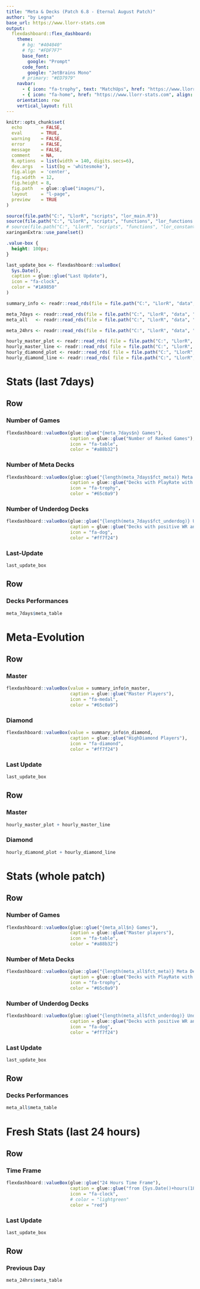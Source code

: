 ```yaml
---
title: "Meta & Decks (Patch 6.8 - Eternal August Patch)"
author: "by Legna"
base_url: https://www.llorr-stats.com
output:
  flexdashboard::flex_dashboard:
    theme:
      # bg: "#404040"
      # fg: "#FDF7F7"
      base_font:
        google: "Prompt"
      code_font:
        google: "JetBrains Mono"
      # primary: "#ED7979"
    navbar:
      - { icon: "fa-trophy", text: "MatchUps", href: "https://www.llorr-stats.com/static/mu.html", align: right }
      - { icon: "fa-home", href: "https://www.llorr-stats.com", align: right }
    orientation: row
    vertical_layout: fill
---
```


```r
knitr::opts_chunk$set(
  echo       = FALSE, 
  eval       = TRUE, 
  warning    = FALSE, 
  error      = FALSE, 
  message    = FALSE, 
  comment    = NA, 
  R.options  = list(width = 140, digits.secs=6), 
  dev.args   = list(bg = 'whitesmoke'), 
  fig.align  = 'center', 
  fig.width  = 12, 
  fig.height = 8, 
  fig.path   = glue::glue("images/"), 
  layout     = "l-page", 
  preview    = TRUE
)

source(file.path("C:", "LlorR", "scripts", "lor_main.R"))
source(file.path("C:", "LlorR", "scripts", "functions", "lor_functions.R"))
# source(file.path("C:", "LlorR", "scripts", "functions", "lor_constants.R"))
xaringanExtra::use_panelset()
```

```css
.value-box {
  height: 100px;
}
```

```r
last_update_box <- flexdashboard::valueBox(
  Sys.Date(), 
  caption = glue::glue("Last Update"), 
  icon = "fa-clock", 
  color = "#1A9850"
)
```

```r
summary_info <- readr::read_rds(file = file.path("C:", "LlorR", "data", "clean", "updates", "summary_info.rds") )

meta_7days <- readr::read_rds(file = file.path("C:", "LlorR", "data", "clean", "updates", "meta_week.rds") )
meta_all   <- readr::read_rds(file = file.path("C:", "LlorR", "data", "clean", "updates", "meta_all.rds") )

meta_24hrs <- readr::read_rds(file = file.path("C:", "LlorR", "data", "clean", "updates", "meta_24hrs.rds") )

hourly_master_plot <- readr::read_rds( file = file.path("C:", "LlorR", "data", "clean", "updates", "hourly_master_plot.rds") )
hourly_master_line <- readr::read_rds( file = file.path("C:", "LlorR", "data", "clean", "updates", "hourly_master_line.rds") )
hourly_diamond_plot <- readr::read_rds( file = file.path("C:", "LlorR", "data", "clean", "updates", "hourly_diamond_plot.rds") )
hourly_diamond_line <- readr::read_rds( file = file.path("C:", "LlorR", "data", "clean", "updates", "hourly_diamond_line.rds") )
```

# Stats (last 7days) {data-icon="fa-table" data-orientation="rows"}

## Row {data-heigth="100"}

### Number of Games

```r
flexdashboard::valueBox(glue::glue("{meta_7days$n} Games"), 
                        caption = glue::glue("Number of Ranked Games"), 
                        icon = "fa-table", 
                        color = "#a88b32")
```

### Number of Meta Decks

```r
flexdashboard::valueBox(glue::glue("{length(meta_7days$fct_meta)} Meta Decks"), 
                        caption = glue::glue("Decks with PlayRate with at least 1%"), 
                        icon = "fa-trophy", 
                        color = "#65c0a9")
```

### Number of Underdog Decks

```r
flexdashboard::valueBox(glue::glue("{length(meta_7days$fct_underdog)} Underdog Decks"), 
                        caption = glue::glue("Decks with positive WR and PR in 0.1% to 1%"), 
                        icon = "fa-dog", 
                        color = "#ff7f24")
```

### Last-Update

```r
last_update_box
```

## Row {data-heigth="900"}

### Decks Performances

```r
meta_7days$meta_table
```

# Meta-Evolution {data-icon="fa-chart-line"}

## Row {data-heigth="100"}

### Master

```r
flexdashboard::valueBox(value = summary_info$n_master, 
                        caption = glue::glue("Master Players"), 
                        icon = "fa-medal", 
                        color = "#65c0a9")
```

### Diamond

```r
flexdashboard::valueBox(value = summary_info$n_diamond,
                        caption = glue::glue("HighDiamond Players"),
                        icon = "fa-diamond",
                        color = "#ff7f24")
```

### Last Update

```r
last_update_box
```

## Row {.tabset}

### Master

```r
hourly_master_plot + hourly_master_line
```

### Diamond

```r
hourly_diamond_plot + hourly_diamond_line
```

# Stats (whole patch) {data-icon="fa-table"}

## Row {data-heigth="100"}

### Number of Games

```r
flexdashboard::valueBox(glue::glue("{meta_all$n} Games"),
                        caption = glue::glue("Master players"),
                        icon = "fa-table",
                        color = "#a88b32")
```

### Number of Meta Decks

```r
flexdashboard::valueBox(glue::glue("{length(meta_all$fct_meta)} Meta Decks"),
                        caption = glue::glue("Decks with PlayRate with at least 1%"),
                        icon = "fa-trophy",
                        color = "#65c0a9")
```

### Number of Underdog Decks

```r
flexdashboard::valueBox(glue::glue("{length(meta_all$fct_underdog)} Underdog Decks"),
                        caption = glue::glue("Decks with positive WR and PR in 0.1% to 1%"),
                        icon = "fa-dog",
                        color = "#ff7f24")
```

### Last Update

```r
last_update_box
```

## Row {data-heigth="900"}

### Decks Performances

```r
meta_all$meta_table
```

# Fresh Stats (last 24 hours) {data-icon="fa-table"}

## Row {data-heigth="100"}

### Time Frame

```r
flexdashboard::valueBox(glue::glue("24 Hours Time Frame"),
                        caption = glue::glue("from {Sys.Date()+hours(18)-days(2)} to {Sys.Date()+hours(18)-days(1)}"),
                        icon = "fa-clock",
                        # color = "lightgreen"
                        color = "red")
```

### Last Update

```r
last_update_box
```

## Row {data-heigth="900"}

### Previous Day

```r
meta_24hrs$meta_table
```
